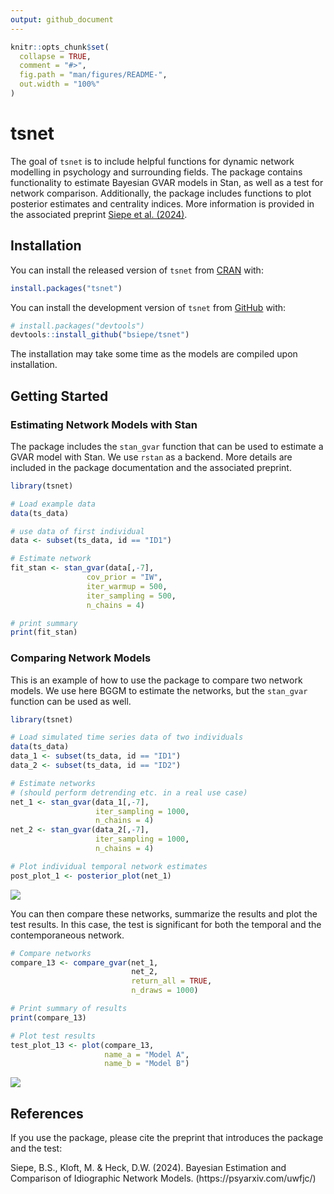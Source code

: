 ```yaml
---
output: github_document
---
```


<!-- README.md is generated from README.Rmd. Please edit that file -->

```r
knitr::opts_chunk$set(
  collapse = TRUE,
  comment = "#>",
  fig.path = "man/figures/README-",
  out.width = "100%"
)
```

# tsnet

<!-- badges: start -->
<!-- badges: end -->

The goal of `tsnet` is to include helpful functions for dynamic network modelling in psychology and surrounding fields. The package contains functionality to estimate Bayesian GVAR models in Stan, as well as a test for network comparison. Additionally, the package includes functions to plot posterior estimates and centrality indices. More information is provided in the associated preprint [Siepe et al. (2024)](https://psyarxiv.com/uwfjc/).

## Installation

You can install the released version of `tsnet` from [CRAN](https://CRAN.R-project.org) with:

``` r
install.packages("tsnet")
```

You can install the development version of `tsnet` from [GitHub](https://github.com/bsiepe/tsnet) with:

``` r
# install.packages("devtools")
devtools::install_github("bsiepe/tsnet")
```

The installation may take some time as the models are compiled upon installation. 

## Getting Started

### Estimating Network Models with Stan

The package includes the `stan_gvar` function that can be used to estimate a GVAR model with Stan. We use `rstan` as a backend. More details are included in the package documentation and the associated preprint.

```r
library(tsnet)

# Load example data
data(ts_data)

# use data of first individual
data <- subset(ts_data, id == "ID1")

# Estimate network
fit_stan <- stan_gvar(data[,-7],
                 cov_prior = "IW",
                 iter_warmup = 500,
                 iter_sampling = 500,
                 n_chains = 4)

# print summary
print(fit_stan)

```


### Comparing Network Models

This is an example of how to use the package to compare two network models. We use here BGGM to estimate the networks, but the `stan_gvar` function can be used as well.

```r
library(tsnet)

# Load simulated time series data of two individuals
data(ts_data)
data_1 <- subset(ts_data, id == "ID1")
data_2 <- subset(ts_data, id == "ID2")

# Estimate networks
# (should perform detrending etc. in a real use case)
net_1 <- stan_gvar(data_1[,-7],
                   iter_sampling = 1000,
                   n_chains = 4)
net_2 <- stan_gvar(data_2[,-7],
                   iter_sampling = 1000,
                   n_chains = 4)

# Plot individual temporal network estimates
post_plot_1 <- posterior_plot(net_1)
```

![](man/figures/post_plot_example_tsnet.png)


You can then compare these networks, summarize the results and plot the test results. In this case, the test is significant for both the temporal and the contemporaneous network.
```r
# Compare networks
compare_13 <- compare_gvar(net_1, 
                           net_2,
                           return_all = TRUE,
                           n_draws = 1000)

# Print summary of results
print(compare_13)

# Plot test results
test_plot_13 <- plot(compare_13,
                     name_a = "Model A",
                     name_b = "Model B")
```

![](man/figures/test_plot_example.png)

## References
If you use the package, please cite the preprint that introduces the package and the test: 

Siepe, B.S., Kloft, M. & Heck, D.W. (2024). Bayesian Estimation and Comparison of Idiographic Network Models. (https://psyarxiv.com/uwfjc/)
